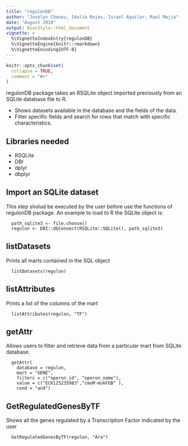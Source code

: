 ```yaml
---
title: "regulonDB"
author: "Joselyn Chavez, Idalia Rojas, Israel Aguilar, Raul Mejia"
date: "August 2018"
output: BiocStyle::html_document
vignette: >
  %\VignetteIndexEntry{regulonDB}
  %\VignetteEngine{knitr::rmarkdown}
  %\VignetteEncoding{UTF-8}
---
```


```r
knitr::opts_chunk$set(
  collapse = TRUE,
  comment = "#>"
)
```

regulonDB package takes an RSQLite object imported previously from an SQLite database file to R.
    
- Shows datasets available in the database and the fields of the data. 
- Filter specific fields and search for rows that match with specific characteristics.

## Libraries needed

- RSQLite
- DBI
- dplyr
- dbplyr

## Import an SQLite dataset

This step sholud be executed by the user before use the functions of regulonDB package. An example to load to R the SQLite object is:

```
  path_sqlite3 <- file.choose()
  regulon <- DBI::dbConnect(RSQLite::SQLite(), path_sqlite3)
```

## listDatasets

Prints all marts contained in the SQL object

```
  listDatasets(regulon)
```

## listAttributes 

Prints a list of the columns of the mart

```
  listAttributes(regulon, "TF")
```

## getAttr

Allows users to filter and retrieve data from a particular mart from SQLite database.

```
  getAttr(
    database = regulon,
    mart = "GENE",
    filters = c("operon_id", "operon_name"),
    value = c("ECK125235983","cmoM-mukFEB" ),
    cond = "and")
```

## GetRegulatedGenesByTF

Shows all the genes regulated by a Transcription Factor indicated by the user

```
  GetRegulatedGenesByTF(regulon, "Ara")
```

